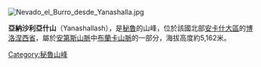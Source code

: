 [[Image:Nevado_el_Burro_desde_Yanashalla.jpg|right]]
{{Coord|9|52|25|S|77|3|35|W|display=title}}

'''亞納沙利亞什山'''（Yanashallash），是[[秘魯|秘魯]]的山峰，位於該國北部[[安卡什大區|安卡什大區]]的[[博洛涅西省|博洛涅西省]]，屬於[[安第斯山脈|安第斯山脈]]中[[布蘭卡山脈|布蘭卡山脈]]的一部分，海拔高度約5,162米。

{{Peru-geo-stub}}
[[Category:秘魯山峰|Category:秘魯山峰]]